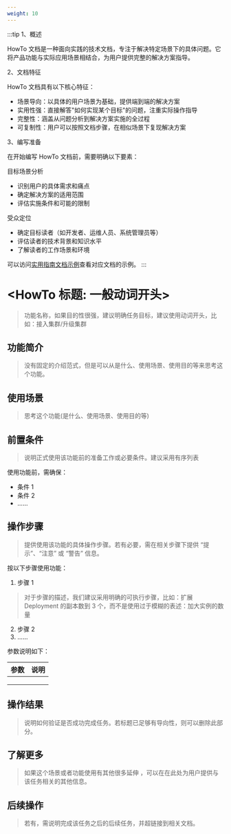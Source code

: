 ```yaml
---
weight: 10
---
```


:::tip
1、概述

HowTo 文档是一种面向实践的技术文档，专注于解决特定场景下的具体问题。它将产品功能与实际应用场景相结合，为用户提供完整的解决方案指导。

2、文档特征

HowTo 文档具有以下核心特征：

* 场景导向：以具体的用户场景为基础，提供端到端的解决方案
* 实用性强：直接解答"如何实现某个目标"的问题，注重实际操作指导
* 完整性：涵盖从问题分析到解决方案实施的全过程
* 可复制性：用户可以按照文档步骤，在相似场景下复现解决方案

3、编写准备

在开始编写 HowTo 文档前，需要明确以下要素：

目标场景分析
   - 识别用户的具体需求和痛点
   - 确定解决方案的适用范围
   - 评估实施条件和可能的限制

受众定位
   - 确定目标读者（如开发者、运维人员、系统管理员等）
   - 评估读者的技术背景和知识水平
   - 了解读者的工作场景和环境

可以访问[实用指南文档示例](https://product-doc-guide.alauda.cn/template/howto/example.html)查看对应文档的示例。
:::

# \<HowTo 标题: 一般动词开头\>

> 功能名称，如果目的性很强，建议明确任务目标，建议使用动词开头，比如：接入集群/升级集群

## 功能简介

> 没有固定的介绍范式，但是可以从是什么、使用场景、使用目的等来思考这个功能。

## 使用场景

> 思考这个功能(是什么、使用场景、使用目的等)

## 前置条件

> 说明正式使用该功能前的准备工作或必要条件。建议采用有序列表

使用功能前，需确保：

- 条件 1
- 条件 2
- ......

## 操作步骤

> 提供使用该功能的具体操作步骤。若有必要，需在相关步骤下提供 “提示”、“注意” 或 “警告” 信息。

按以下步骤使用功能：

1. 步骤 1

> 对于步骤的描述，我们建议采用明确的可执行步骤，比如：扩展 Deployment 的副本数到 3 个，而不是使用过于模糊的表述：加大实例的数量

2. 步骤 2
3. ......

参数说明如下：

| **参数** | **说明** |
| -------- | -------- |
|          |          |
|          |          |
|          |          |

## 操作结果

> 说明如何验证是否成功完成任务。若标题已足够有导向性，则可以删除此部分。

## 了解更多

> 如果这个场景或者功能使用有其他很多延伸 ，可以在在此处为用户提供与该任务相关的其他信息。

## 后续操作

> 若有，需说明完成该任务之后的后续任务，并超链接到相关文档。
